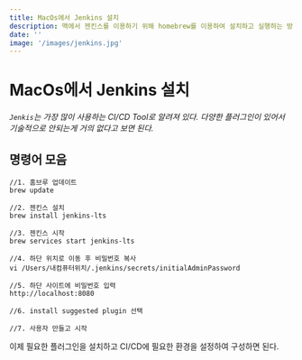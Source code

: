 ```yaml
---
title: MacOs에서 Jenkins 설치
description: 맥에서 젠킨스를 이용하기 위해 homebrew를 이용하여 설치하고 실행하는 방법
date: ''
image: '/images/jenkins.jpg'
---
```


# MacOs에서 Jenkins 설치
_`Jenkis`는 가장 많이 사용하는 CI/CD Tool로 알려져 있다. 다양한 플러그인이 있어서 기술적으로 안되는게 거의 없다고 보면 된다._
## 명령어 모음
```shell:terminal
//1. 홈브루 업데이트
brew update

//2. 젠킨스 설치
brew install jenkins-lts

//3. 젠킨스 시작
brew services start jenkins-lts

//4. 하단 위치로 이동 후 비밀번호 복사
vi /Users/내컴퓨터위치/.jenkins/secrets/initialAdminPassword

//5. 하단 사이트에 비밀번호 입력
http://localhost:8080

//6. install suggested plugin 선택

//7. 사용자 만들고 시작
```

이제 필요한 플러그인을 설치하고 CI/CD에 필요한 환경을 설정하여 구성하면 된다.
